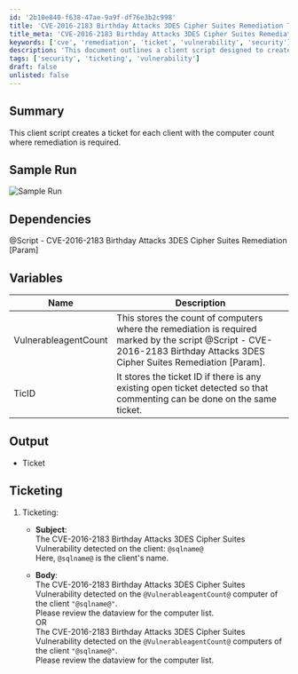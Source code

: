 ```yaml
---
id: '2b10e840-f638-47ae-9a9f-df76e3b2c998'
title: 'CVE-2016-2183 Birthday Attacks 3DES Cipher Suites Remediation Ticket Script'
title_meta: 'CVE-2016-2183 Birthday Attacks 3DES Cipher Suites Remediation Ticket Script'
keywords: ['cve', 'remediation', 'ticket', 'vulnerability', 'security']
description: 'This document outlines a client script designed to create a ticket for each client where remediation is required for the CVE-2016-2183 Birthday Attacks 3DES Cipher Suites vulnerability. It includes details on dependencies, variables, output, and ticketing format.'
tags: ['security', 'ticketing', 'vulnerability']
draft: false
unlisted: false
---
```

## Summary

This client script creates a ticket for each client with the computer count where remediation is required.

## Sample Run

![Sample Run](../../../static/img/CVE-2016-2183-Ticketing---Per-Client/image_1.png)

## Dependencies

@Script - CVE-2016-2183 Birthday Attacks 3DES Cipher Suites Remediation [Param]

## Variables

| Name                   | Description                                                                                                                                           |
|------------------------|-------------------------------------------------------------------------------------------------------------------------------------------------------|
| VulnerableagentCount   | This stores the count of computers where the remediation is required marked by the script @Script - CVE-2016-2183 Birthday Attacks 3DES Cipher Suites Remediation [Param]. |
| TicID                  | It stores the ticket ID if there is any existing open ticket detected so that commenting can be done on the same ticket.                           |

## Output

- Ticket

## Ticketing

1. Ticketing:
   - **Subject**:  
     The CVE-2016-2183 Birthday Attacks 3DES Cipher Suites Vulnerability detected on the client: `@sqlname@`  
     Here, `@sqlname@` is the client's name.
   
   - **Body**:  
     The CVE-2016-2183 Birthday Attacks 3DES Cipher Suites Vulnerability detected on the `@VulnerableagentCount@` computer of the client `"@sqlname@"`.  
     Please review the dataview for the computer list.  
     OR  
     The CVE-2016-2183 Birthday Attacks 3DES Cipher Suites Vulnerability detected on the `@VulnerableagentCount@` computers of the client `"@sqlname@"`.  
     Please review the dataview for the computer list.











